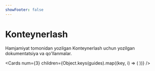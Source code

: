 ```yaml
---
showFooter: false
---
```



# Konteynerlash

Hamjamiyat tomonidan yozilgan Konteynerlash uchun yozilgan dokumentatsiya va qo'llanmalar.

<Cards
  num={3}
  children={Object.keys(guides).map((key, i) => (
    <Card
      key={i}
      title={guides[key].title}
      description={guides[key].description}
      icon={guides[key].icon}
      href={guides[key].href}
    />
  ))}
/>
